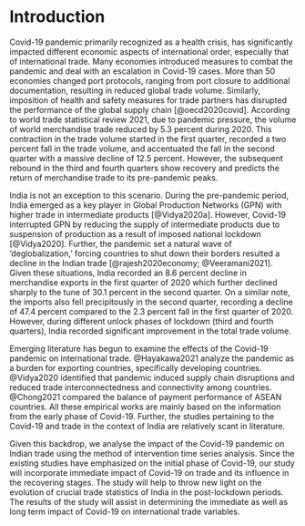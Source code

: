 # Introduction {#sec1}
Covid-19 pandemic primarily recognized as a health crisis, has significantly impacted different economic aspects of international order, especially that of international trade. Many economies introduced measures to combat the pandemic and deal with an escalation in Covid-19 cases. More than 50 economies changed port protocols, ranging from port closure to additional documentation, resulting in reduced global trade volume. Similarly, imposition of health and safety measures for trade partners has disrupted the performance of the global supply chain [@oecd2020covid]. According to world trade statistical review 2021, due to pandemic pressure, the volume of world merchandise trade reduced by 5.3 percent during 2020. This contraction in the trade volume started in the first quarter, recorded a two percent fall in the trade volume, and accentuated the fall in the second quarter with a massive decline of 12.5 percent. However, the subsequent rebound in the third and fourth quarters show recovery and predicts the return of merchandise trade to its pre-pandemic peaks.


India is not an exception to this scenario. During the pre-pandemic period, India emerged as a key player in Global Production Networks (GPN) with higher trade in intermediate products [@Vidya2020a]. However, Covid-19 interrupted GPN by reducing the supply of intermediate products due to suspension of production as a result of imposed national lockdown [@Vidya2020]. Further, the pandemic set a natural wave of 'deglobalization,' forcing countries to shut down their borders resulted a decline in the Indian trade [@rajesh2020economy; @Veeramani2021]. Given these situations, India recorded an 8.6 percent decline in merchandise exports in the first quarter of 2020 which further declined sharply to the tune of 30.1 percent in the second quarter. On a similar note, the imports also fell precipitously in the second quarter, recording a decline of 47.4 percent compared to the 2.3 percent fall in the first quarter of 2020. However, during different unlock phases of lockdown (third and fourth quarters), India recorded significant improvement in the total trade volume.


Emerging literature has begun to examine the effects of the Covid-19 pandemic on international trade. @Hayakawa2021 analyze the pandemic as a burden for exporting countries, specifically developing countries. @Vidya2020 identified that pandemic induced supply chain disruptions and reduced trade interconnectedness and connectivity among countries. @Chong2021 compared the balance of payment performance of ASEAN countries. All these empirical works are mainly based on the information from the early phase of Covid-19. Further, the studies pertaining to the Covid-19 and trade in the context of India are relatively scant in literature. 


Given this backdrop, we analyse the impact of the Covid-19 pandemic on Indian trade using the method of intervention time series analysis. Since the existing studies have emphasized on the initial phase of Covid-19, our study will incorporate  immediate impact of Covid-19 on trade and its influence in the recovering stages. The study will help to throw new light on the evolution of crucial trade statistics of India in the post-lockdown periods. The results of the study will assist in determining the immediate as well as long term impact of Covid-19 on international trade variables.